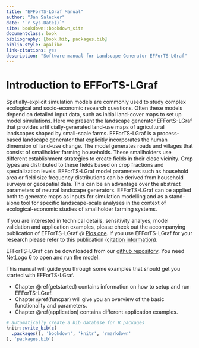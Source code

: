 ```yaml
--- 
title: "EFForTS-LGraf Manual"
author: "Jan Salecker"
date: "`r Sys.Date()`"
site: bookdown::bookdown_site
documentclass: book
bibliography: [book.bib, packages.bib]
biblio-style: apalike
link-citations: yes
description: "Software manual for Landscape Generator EFForTS-LGraf"
---
```


# Introduction to EFForTS-LGraf

Spatially-explicit simulation models are commonly used to study complex ecological and socio-economic research questions. Often these models depend on detailed input data, such as initial land-cover maps to set up model simulations. Here we present the landscape generator EFFortS-LGraf that provides artificially-generated land-use maps of agricultural landscapes shaped by small-scale farms. EFForTS-LGraf is a process-based landscape generator that explicitly incorporates the human dimension of land-use change. The model generates roads and villages that consist of smallholder farming households. These smallholders use different establishment strategies to create fields in their close vicinity. Crop types are distributed to these fields based on crop fractions and specialization levels. EFForTS-LGraf model parameters such as household area or field size frequency distributions can be derived from household surveys or geospatial data. This can be an advantage over the abstract parameters of neutral landscape generators. EFForTS-LGraf can be applied both to generate maps as inputs for simulation modelling and as a stand-alone tool for specific landscape-scale analyses in the context of ecological-economic studies of smallholder farming systems.

If you are interested in technical details, sensitivity analyes, model validation and application examples, please check out the accompanying publication of EFForTS-LGraf @ [Plos one](https://journals.plos.org/plosone/article?id=10.1371/journal.pone.0222949). If you use EFForTS-LGraf for your research please refer to this publication ([citation information](https://journals.plos.org/plosone/article/citation?id=10.1371/journal.pone.0222949)).

EFForTS-LGraf can be downloaded from our [github repository](https://github.com/nldoc/EFForTS-LGraf).
You need NetLogo 6 to open and run the model.

This manual will guide you through some examples that should get you started with EFForTS-LGraf.

* Chapter \@ref(getstarted) contains information on how to setup and run EFForTS-LGraf.
* Chapter \@ref(funcpar) will give you an overview of the basic functionality and parameters.
* Chapter \@ref(application) contains different application examples.



```r
# automatically create a bib database for R packages
knitr::write_bib(c(
  .packages(), 'bookdown', 'knitr', 'rmarkdown'
), 'packages.bib')
```
